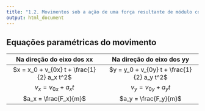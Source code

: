 ```yaml
---
title: "1.2. Movimentos sob a ação de uma força resultante de módulo constante"
output: html_document
---
```


## Equações paramétricas do movimento

| Na direção do eixo dos xx | Na direção do eixo dos yy |
| :---: | :---: |
| $x = x_0 + v_{0x} t + \frac{1}{2} a_x t^2$ | $y = y_0 + v_{0y} t + \frac{1}{2} a_y t^2$ |
| $v_x = v_{0x} + a_x t$ | $v_y = v_{0y} + a_y t$ |
| $a_x = \frac{F_x}{m}$ | $a_y = \frac{F_y}{m}$ |

